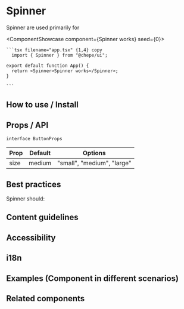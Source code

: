 

# Spinner

Spinner are used primarily for

<ComponentShowcase component={<Spinner>Spinner works</Spinner>} seed={0}>
   <div>

    ```tsx filename="app.tsx" {1,4} copy
      import { Spinner } from "@chepe/ui";

    export default function App() {
      return <Spinner>Spinner works</Spinner>;
    }

    ```

  </div>
</ComponentShowcase>

## How to use / Install

## Props / API

`interface ButtonProps`

| Prop | Default | Options                    |
| ---- | ------- | -------------------------- |
| size | medium  | "small", "medium", "large" |

## Best practices

Spinner should:

## Content guidelines

## Accessibility

## i18n

## Examples (Component in different scenarios)

## Related components
